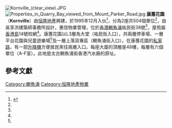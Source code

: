 [[File:Kornville_(clear_view).JPG|right]]
[[File:Properties_in_Quarry_Bay_viewed_from_Mount_Parker_Road.jpg|thumb]]
'''康蕙花園'''（'''Kornville'''）由[[恒隆地產|恒隆地產]]興建，於1995年12月入伙<ref name="康蕙花園簡介">{{cite web |url=http://estate.centadata.com/pih09/pih09/estate.aspx?type=2&code=OVRSURCJRD&ref=data?lang=eng |title=康蕙花園簡介 |publisher=[[中原地產|中原數據]] |date= |access-date=2022-06-25 |archive-date=2016-03-04 |archive-url=https://web.archive.org/web/20160304115252/http://estate.centadata.com/pih09/pih09/estate.aspx?type=2&code=OVRSURCJRD&ref=data%3Flang%3Deng }}{{zh-hant}}</ref>，分為2座共504個單位<ref name="康蕙花園簡介"/>，由吳享洪建築師事務所設計，惠信物業管理，位於[[香港|香港]][[鰂魚涌|鰂魚涌]]祐民街38號<ref name="康蕙花園簡介"/>，屋苑屬[[香港島|香港島]]14號校網<ref name="康蕙花園簡介"/>。康蕙花園以L3層為大堂（祐民街入口），共兩層停車場、一層平台花園與兒童遊樂場<ref name="康蕙花園簡介"/>及一層上落貨專區（鰂魚涌街入口）。在康蕙花園的[[私家路|私家路]]，有一部[[升降機|升降機]]方便居民來往兩層入口。每座大廈的頂層是48樓，每層有六個單位（A-F室）。此地是太古鰂魚涌街香港汽水廠的原址。

==參考文獻==
{{reflist}}

{{commonscat|Kornville Towers}}

{{HK-buil-stub}}
{{恒隆地產}}

[[Category:鰂魚涌|Category:鰂魚涌]]
[[Category:恒隆地產物業|Category:恒隆地產物業]]